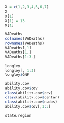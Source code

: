 ```r
X = c(1,2,3,4,5,6,7)
X
X[1]
X[1] = 13
X[1]
```

```r
VADeaths
colnames(VADeaths)
rownames(VADeaths)
VADeaths[,1]
VADeaths[1,]
VADeaths[1:3,]
```

```r
longley
longley[, 1:3]
longley$GNP
```

```r
ability.cov
ability.cov$cov
class(ability.cov$cov)
class(ability.cov$center)
class(ability.cov$n.obs)
ability.cov$cov[,1:3]
```

```r
state.region
```

